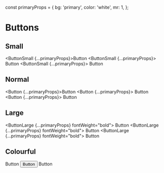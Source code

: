 const primaryProps = {
  bg: 'primary',
  color: 'white',
  mr: 1,
};

<a id="Buttons"></a>

# Buttons
## Small
<ButtonSmall {...primaryProps}>Button</ButtonSmall>
<ButtonSmall {...primaryProps}>
    <IconHeart /> Button
</ButtonSmall>
<ButtonSmall {...primaryProps}>
Button <IconHeart />
</ButtonSmall>

## Normal
<Button {...primaryProps}>Button</Button>
<Button {...primaryProps}>
    <IconHeart /> Button
</Button>
<Button {...primaryProps}>
    Button <IconHeart />
</Button>

## Large
<ButtonLarge {...primaryProps} fontWeight="bold">
Button
</ButtonLarge>
<ButtonLarge {...primaryProps} fontWeight="bold">
    <IconHeart /> Button
</ButtonLarge>
<ButtonLarge {...primaryProps} fontWeight="bold">
    Button <IconHeart />
</ButtonLarge>

## Colourful
<ButtonSmall bg="error" borderRadius="large" color="white">
    Button
</ButtonSmall>
<Button bg="success" color="error">
    <IconHeart /> Button
</Button>
<ButtonLarge bg="tertiary" color="warning">
    <IconHeart /> Button
</ButtonLarge>